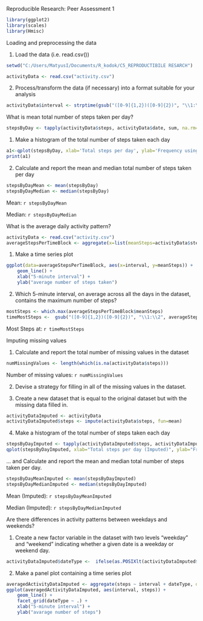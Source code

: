 

Reproducible Research: Peer Assessment 1

```{r}
library(ggplot2)
library(scales)
library(Hmisc)
```

Loading and preprocessing the data

1. Load the data (i.e. read.csv())
```{r}
setwd("C:/Users/MatyusI/Documents/R_kodok/C5_REPRODUCTIBILE RESARCH")

activityData <- read.csv("activity.csv")
```
2. Process/transform the data (if necessary) into a format suitable for your analysis
```{r}
activityData$interval <- strptime(gsub("([0-9]{1,2})([0-9]{2})", "\\1:\\2", activityData$interval), format='%H:%M')
```
What is mean total number of steps taken per day?
```{r}
stepsByDay <- tapply(activityData$steps, activityData$date, sum, na.rm=TRUE)

```
1. Make a histogram of the total number of steps taken each day
```{r}
a1<-qplot(stepsByDay, xlab='Total steps per day', ylab='Frequency using binwith 500', binwidth=500)
print(a1)

```
2. Calculate and report the mean and median total number of steps taken per day
```{r}
stepsByDayMean <- mean(stepsByDay)
stepsByDayMedian <- median(stepsByDay)
```

Mean: `r stepsByDayMean`


Median: `r stepsByDayMedian`


What is the average daily activity pattern?
```{r}
activityData <- read.csv("activity.csv")
averageStepsPerTimeBlock <- aggregate(x=list(meanSteps=activityData$steps), by=list(interval=activityData$interval), FUN=mean, na.rm=TRUE)
```
1. Make a time series plot
```{r}
ggplot(data=averageStepsPerTimeBlock, aes(x=interval, y=meanSteps)) +
    geom_line() +
    xlab("5-minute interval") +
    ylab("average number of steps taken") 
```

2. Which 5-minute interval, on average across all the days in the dataset, contains the maximum number of steps?

```{r}
mostSteps <- which.max(averageStepsPerTimeBlock$meanSteps)
timeMostSteps <-  gsub("([0-9]{1,2})([0-9]{2})", "\\1:\\2", averageStepsPerTimeBlock[mostSteps,'interval'])
```

Most Steps at: `r timeMostSteps`



Imputing missing values

1. Calculate and report the total number of missing values in the dataset

```{r}
numMissingValues <- length(which(is.na(activityData$steps)))

```


Number of missing values: `r numMissingValues`


2. Devise a strategy for filling in all of the missing values in the dataset.

3. Create a new dataset that is equal to the original dataset but with the missing data filled in.

```{r}
activityDataImputed <- activityData
activityDataImputed$steps <- impute(activityData$steps, fun=mean)
```


4. Make a histogram of the total number of steps taken each day

```{r}
stepsByDayImputed <- tapply(activityDataImputed$steps, activityDataImputed$date, sum)
qplot(stepsByDayImputed, xlab="Total steps per day (Imputed)", ylab="Frequency using binwith 500", binwidth=500)
```

... and Calculate and report the mean and median total number of steps taken per day.

```{r}
stepsByDayMeanImputed <- mean(stepsByDayImputed)
stepsByDayMedianImputed <- median(stepsByDayImputed)
```

Mean (Imputed): `r stepsByDayMeanImputed`

Median (Imputed): `r stepsByDayMedianImputed`

Are there differences in activity patterns between weekdays and weekends?

1. Create a new factor variable in the dataset with two levels "weekday" and "weekend" indicating whether a given date is a weekday or weekend day.



```{r}
activityDataImputed$dateType <-  ifelse(as.POSIXlt(activityDataImputed$date)$wday %in% c(0,6), "weekend", "weekday")
```


2. Make a panel plot containing a time series plot



```{r}
averagedActivityDataImputed <- aggregate(steps ~ interval + dateType, data=activityDataImputed, mean)
ggplot(averagedActivityDataImputed, aes(interval, steps)) + 
    geom_line() + 
    facet_grid(dateType ~ .) +
    xlab("5-minute interval") + 
    ylab("avarage number of steps")

```


